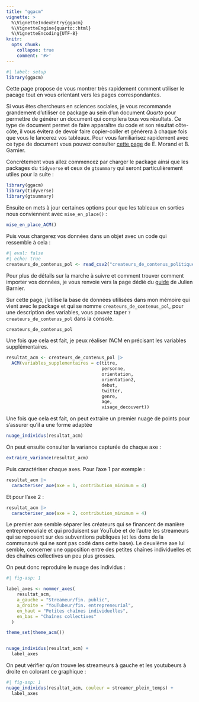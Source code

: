 ```yaml
---
title: "ggacm"
vignette: >
  %\VignetteIndexEntry{ggacm}
  %\VignetteEngine{quarto::html}
  %\VignetteEncoding{UTF-8}
knitr:
  opts_chunk:
    collapse: true
    comment: '#>'
---
```


```r
#| label: setup
library(ggacm)
```

Cette page propose de vous montrer très rapidement comment utiliser le pacage tout en vous orientant vers les pages correspondantes.

Si vous êtes chercheurs en sciences sociales, je vous recommande grandement d'utiliser ce package au sein d'un document *Quarto* pour permettre de générer un document qui compilera tous vos résultats. Ce type de document permet de faire apparaître du code et son résultat côte-côte, il vous évitera de devoir faire copier-coller et générera à chaque fois que vous le lancerez vos tableaux. Pour vous familiarisez rapidement avec ce type de document vous pouvez consulter [cette page](https://benegarbi.github.io/PremiersPasAvec_quarto.html) de E. Morand et B. Garnier.

Concrètement vous allez commencez par charger le package ainsi que les packages du `tidyverse` et ceux de `gtsummary` qui seront particulièrement utiles pour la suite :

```r
library(ggacm)
library(tidyverse)
library(gtsummary)
```

Ensuite on mets à jour certaines options pour que les tableaux en sorties nous conviennent avec `mise_en_place()` :

```r
mise_en_place_ACM()
```

Puis vous chargerez vos données dans un objet avec un code qui ressemble à cela :

```r
#| eval: false
#| echo: true
createurs_de_contenus_pol <- read_csv2("createurs_de_contenus_politiques.csv")
```

Pour plus de détails sur la marche à suivre et comment trouver comment importer vos données, je vous renvoie vers la page dédié du [guide](https://juba.github.io/tidyverse/07-import.html) de Julien Barnier.

Sur cette page, j'utilise la base de données utilisées dans mon mémoire qui vient avec le package et qui se nomme `createurs_de_contenus_pol`, pour une description des variables, vous pouvez taper `?createurs_de_contenus_pol` dans la console.

```r
createurs_de_contenus_pol
```

Une fois que cela est fait, je peux réaliser l'ACM en précisant les variables supplémentaires.

```r
resultat_acm <- createurs_de_contenus_pol |> 
  ACM(variables_supplementaires = c(titre, 
                                    personne, 
                                    orientation,
                                    orientation2,
                                    debut,
                                    twitter,
                                    genre, 
                                    age,
                                    visage_decouvert))
```

Une fois que cela est fait, on peut extraire un premier nuage de points pour s'assurer qu'il a une forme adaptée

```r
nuage_individus(resultat_acm)
```

On peut ensuite consulter la variance capturée de chaque axe :

```r
extraire_variance(resultat_acm)
```

Puis caractériser chaque axes. Pour l'axe 1 par exemple :

```r
resultat_acm |> 
  caracteriser_axe(axe = 1, contribution_minimum = 4)
```

Et pour l'axe 2 :

```r
resultat_acm |> 
  caracteriser_axe(axe = 2, contribution_minimum = 4)
```

Le premier axe semble séparer les créateurs qui se financent de manière entrepreneuriale et qui produisent sur YouTube et de l'autre les streameurs qui se reposent sur des subventions publiques (et les dons de la communauté qui ne sont pas codé dans cette base). Le deuxième axe lui semble, concerner une opposition entre des petites chaînes individuelles et des chaînes collectives un peu plus grosses.

On peut donc reproduire le nuage des individus :

```r
#| fig-asp: 1

label_axes <- nommer_axes(
    resultat_acm,
    a_gauche = "Streameur/fin. public",
    a_droite = "YouTubeur/fin. entrepreneurial",
    en_haut = "Petites chaînes individuelles",
    en_bas = "Chaînes collectives"
  )

theme_set(theme_acm())


nuage_individus(resultat_acm) + 
  label_axes
```

On peut vérifier qu'on trouve les streameurs à gauche et les youtubeurs à droite en colorant ce graphique :

```r
#| fig-asp: 1
nuage_individus(resultat_acm, couleur = streamer_plein_temps) + 
  label_axes
```
